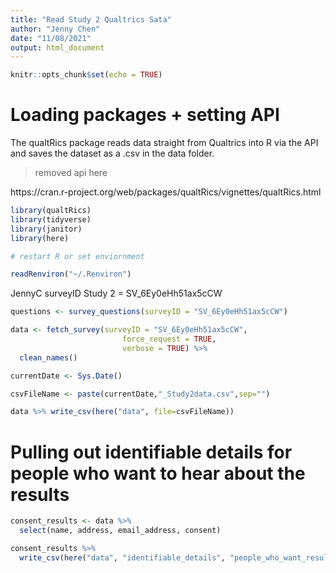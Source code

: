 ```yaml
---
title: "Read Study 2 Qualtrics Sata"
author: "Jenny Chen"
date: "11/08/2021"
output: html_document
---
```


```r
knitr::opts_chunk$set(echo = TRUE)
```

# Loading packages + setting API

The qualtRics package reads data straight from Qualtrics into R via the API and saves the dataset as a .csv in the data folder.

> removed api here

https://cran.r-project.org/web/packages/qualtRics/vignettes/qualtRics.html

```r

library(qualtRics)
library(tidyverse)
library(janitor)
library(here)

# restart R or set enviornment 

readRenviron("~/.Renviron")

```

JennyC surveyID Study 2 = SV_6Ey0eHh51ax5cCW

```r

questions <- survey_questions(surveyID = "SV_6Ey0eHh51ax5cCW")

```

```r

data <- fetch_survey(surveyID = "SV_6Ey0eHh51ax5cCW", 
                         force_request = TRUE, 
                         verbose = TRUE) %>%
  clean_names() 

currentDate <- Sys.Date()

csvFileName <- paste(currentDate,"_Study2data.csv",sep="")

data %>% write_csv(here("data", file=csvFileName))

```

# Pulling out identifiable details for people who want to hear about the results

```r

consent_results <- data %>%
  select(name, address, email_address, consent) 

consent_results %>%
  write_csv(here("data", "identifiable_details", "people_who_want_results2.csv" ))

```
